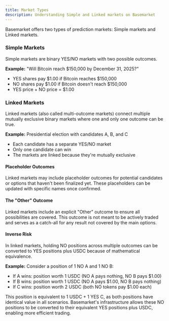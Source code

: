 ```yaml
---
title: Market Types
description: Understanding Simple and Linked markets on Basemarket
---
```


Basemarket offers two types of prediction markets: Simple markets and Linked markets.

### Simple Markets

Simple markets are binary YES/NO markets with two possible outcomes.

**Example:** "Will Bitcoin reach \$150,000 by December 31, 2025?"

- YES shares pay \$1.00 if Bitcoin reaches \$150,000
- NO shares pay \$1.00 if Bitcoin doesn't reach \$150,000
- YES price + NO price = \$1.00

### Linked Markets

Linked markets (also called multi-outcome markets) connect multiple mutually exclusive binary markets where one and only one outcome can be true.

**Example:** Presidential election with candidates A, B, and C

- Each candidate has a separate YES/NO market
- Only one candidate can win
- The markets are linked because they're mutually exclusive

#### Placeholder Outcomes

Linked markets may include placeholder outcomes for potential candidates or options that haven't been finalized yet. These placeholders can be updated with specific names once confirmed.

#### The "Other" Outcome

Linked markets include an explicit "Other" outcome to ensure all possibilities are covered. This outcome is not meant to be actively traded and serves as a catch-all for any result not covered by the main options.

#### Inverse Risk

In linked markets, holding NO positions across multiple outcomes can be converted to YES positions plus USDC because of mathematical equivalence.

**Example:** Consider a position of 1 NO A and 1 NO B:

- If A wins: position worth 1 USDC (NO A pays nothing, NO B pays $1.00)
- If B wins: position worth 1 USDC (NO A pays $1.00, NO B pays nothing)
- If C wins: position worth 2 USDC (both NO tokens pay $1.00 each)

This position is equivalent to 1 USDC + 1 YES C, as both positions have identical value in all scenarios. Basemarket's infrastructure allows these NO positions to be converted to their equivalent YES positions plus USDC, enabling more efficient trading.
